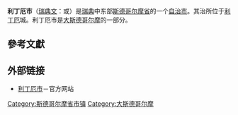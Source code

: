 {{Infobox_Kommun|
fullname=Lidingö kommun|
coatofarms=[[Image:Lidingö_vapen.svg|100px]]|
county=[[斯德哥尔摩省|斯德哥尔摩省]]|
province=[[乌普兰|乌普兰]]|
capital=[[利丁厄|利丁厄]]|
map=[[Image:Lidingö_Municipality_in_Stockholm_County.png|200px]]|
arearank=第285名|
area=30.77|
arealand=30.49|
populationrank=第48名|
population=42,889|
densityrank=第5名|
populationdensity=1,407|
code=0186<ref>[http://www.scb.se/Grupp/regionalt/rg0101/kommunlankod.xls 瑞典统计局]</ref>|
website=http://www.lidingo.se/|{{dead link|date=2017年11月 |bot=InternetArchiveBot |fix-attempted=yes }}
footnotes=面积与人口统计数据来自[[瑞典统计局|瑞典统计局]]，截至2008年6月30日}}

'''利丁厄市'''（[[瑞典文|瑞典文]]：{{lang|sv|''Lidingö kommun''}}或{{lang|sv|''Lidingö stad''}}）是[[瑞典|瑞典]]中东部[[斯德哥尔摩省|斯德哥尔摩省]]的一个[[瑞典自治市|自治市]]。其治所位于[[利丁厄|利丁厄]]城。利丁厄市是[[大斯德哥尔摩|大斯德哥尔摩]]的一部分。

== 參考文獻 ==

{{reflist}}

== 外部链接 ==
*[https://web.archive.org/web/20100812132312/http://www.lidingo.se/ 利丁厄市]－官方网站

{{Stockholm County}}
{{Localities in Lidingö Municipality}}

{{coord|59|21|52.6|N|18|07|57.2|E|source:enwiki-plaintext-parser|display=title}}

[[Category:斯德哥尔摩省市镇|Category:斯德哥尔摩省市镇]]
[[Category:大斯德哥尔摩|Category:大斯德哥尔摩]]